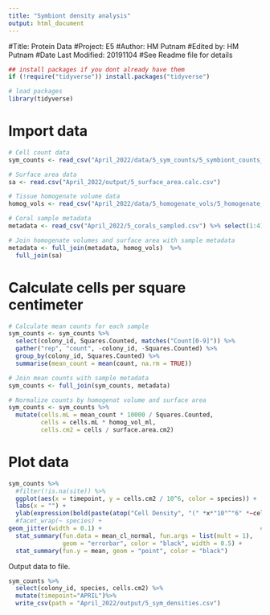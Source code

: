 ```yaml
---
title: "Symbiont density analysis"
output: html_document
---
```


#Title: Protein Data
#Project: E5
#Author: HM Putnam 
#Edited by: HM Putnam
#Date Last Modified: 20191104
#See Readme file for details

```r
## install packages if you dont already have them
if (!require("tidyverse")) install.packages("tidyverse")

# load packages
library(tidyverse)
```

# Import data
```r
# Cell count data
sym_counts <- read_csv("April_2022/data/5_sym_counts/5_symbiont_counts_data.csv")

# Surface area data
sa <- read.csv("April_2022/output/5_surface_area.calc.csv")

# Tissue homogenate volume data
homog_vols <- read_csv("April_2022/data/5_homogenate_vols/5_homogenate_vols.csv") %>% select(1:3)

# Coral sample metadata
metadata <- read_csv("April_2022/5_corals_sampled.csv") %>% select(1:4)

# Join homogenate volumes and surface area with sample metadata
metadata <- full_join(metadata, homog_vols)  %>%
  full_join(sa)

```

# Calculate cells per square centimeter
```r
# Calculate mean counts for each sample
sym_counts <- sym_counts %>%
  select(colony_id, Squares.Counted, matches("Count[0-9]")) %>%
  gather("rep", "count", -colony_id, -Squares.Counted) %>%
  group_by(colony_id, Squares.Counted) %>%
  summarise(mean_count = mean(count, na.rm = TRUE))

# Join mean counts with sample metadata
sym_counts <- full_join(sym_counts, metadata)

# Normalize counts by homogenat volume and surface area
sym_counts <- sym_counts %>%
  mutate(cells.mL = mean_count * 10000 / Squares.Counted,
         cells = cells.mL * homog_vol_ml,
         cells.cm2 = cells / surface.area.cm2)
```



# Plot data
```r
sym_counts %>%
  #filter(!is.na(site)) %>%
  ggplot(aes(x = timepoint, y = cells.cm2 / 10^6, color = species)) +
  labs(x = "") +
  ylab(expression(bold(paste(atop("Cell Density", "(" *x*"10"^"6" *~cells *~ cm^"-2"*")"))))) + #using quotations over numbers allow them to be bold
  #facet_wrap(~ species) +
geom_jitter(width = 0.1) +                                            # Plot all points
  stat_summary(fun.data = mean_cl_normal, fun.args = list(mult = 1),    # Plot standard error
               geom = "errorbar", color = "black", width = 0.5) +
  stat_summary(fun.y = mean, geom = "point", color = "black")           # Plot mean
```


Output data to file.  

```r
sym_counts %>%
  select(colony_id, species, cells.cm2) %>%
  mutate(timepoint="APRIL")%>%
  write_csv(path = "April_2022/output/5_sym_densities.csv")


```
